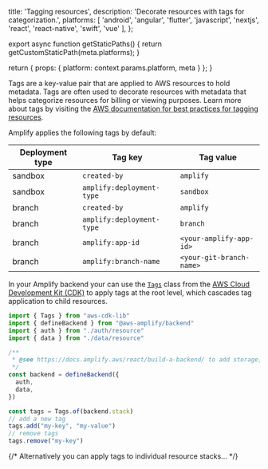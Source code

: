 
  title: 'Tagging resources',
  description: 'Decorate resources with tags for categorization.',
  platforms: [
    'android',
    'angular',
    'flutter',
    'javascript',
    'nextjs',
    'react',
    'react-native',
    'swift',
    'vue'
  ],
};

export async function getStaticPaths() {
  return getCustomStaticPath(meta.platforms);
}

  return {
    props: {
      platform: context.params.platform,
      meta
    }
  };
}

Tags are a key-value pair that are applied to AWS resources to hold metadata. Tags are often used to decorate resources with metadata that helps categorize resources for billing or viewing purposes. Learn more about tags by visiting the [AWS documentation for best practices for tagging resources](https://docs.aws.amazon.com/whitepapers/latest/tagging-best-practices/what-are-tags.html).

Amplify applies the following tags by default:

| Deployment type | Tag key                   | Tag value                |
|-----------------|---------------------------|--------------------------|
| sandbox         | `created-by`              | `amplify`                |
| sandbox         | `amplify:deployment-type` | `sandbox`                |
| branch          | `created-by`              | `amplify`                |
| branch          | `amplify:deployment-type` | `branch`                 |
| branch          | `amplify:app-id`          | `<your-amplify-app-id>`  |
| branch          | `amplify:branch-name`     | `<your-git-branch-name>` |

In your Amplify backend your can use the [`Tags`](https://docs.aws.amazon.com/cdk/api/v2/docs/aws-cdk-lib.Tags.html) class from the [AWS Cloud Development Kit (CDK)](https://docs.aws.amazon.com/cdk/latest/guide/home.html) to apply tags at the root level, which cascades tag application to child resources.

```ts title="amplify/backend.ts"
import { Tags } from "aws-cdk-lib"
import { defineBackend } from "@aws-amplify/backend"
import { auth } from "./auth/resource"
import { data } from "./data/resource"

/**
 * @see https://docs.amplify.aws/react/build-a-backend/ to add storage, functions, and more
 */
const backend = defineBackend({
  auth,
  data,
})

const tags = Tags.of(backend.stack)
// add a new tag
tags.add("my-key", "my-value")
// remove tags
tags.remove("my-key")
```

{/* Alternatively you can apply tags to individual resource stacks... */}
